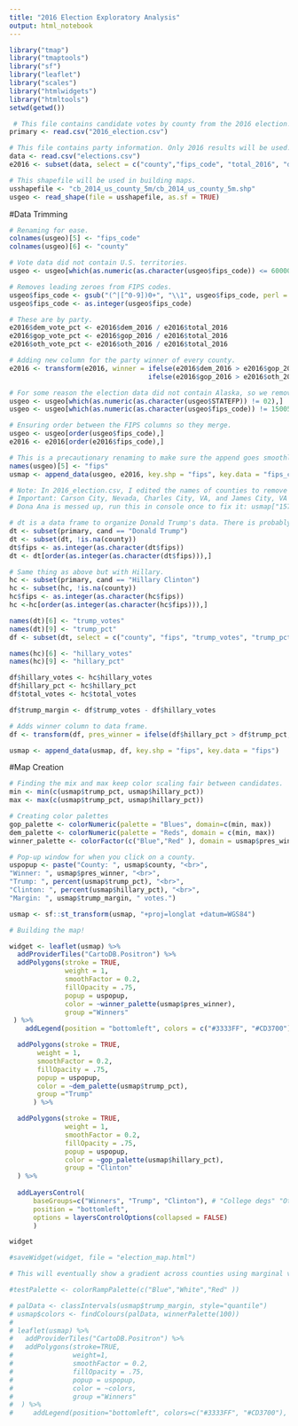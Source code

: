 ```yaml
---
title: "2016 Election Exploratory Analysis"
output: html_notebook
---
```


```r
library("tmap")
library("tmaptools")
library("sf")
library("leaflet")
library("scales")
library("htmlwidgets")
library("htmltools")
setwd(getwd())
```

```r
 # This file contains candidate votes by county from the 2016 election.
primary <- read.csv("2016_election.csv")

# This file contains party information. Only 2016 results will be used. 
data <- read.csv("elections.csv") 
e2016 <- subset(data, select = c("county","fips_code", "total_2016", "dem_2016", "gop_2016", "oth_2016"))

# This shapefile will be used in building maps. 
usshapefile <- "cb_2014_us_county_5m/cb_2014_us_county_5m.shp" 
usgeo <- read_shape(file = usshapefile, as.sf = TRUE)
```

#Data Trimming
```r
# Renaming for ease.
colnames(usgeo)[5] <- "fips_code" 
colnames(usgeo)[6] <- "county" 

# Vote data did not contain U.S. territories.
usgeo <- usgeo[which(as.numeric(as.character(usgeo$fips_code)) <= 60000),] 

# Removes leading zeroes from FIPS codes. 
usgeo$fips_code <- gsub("(^|[^0-9])0+", "\\1", usgeo$fips_code, perl = TRUE) 
usgeo$fips_code <- as.integer(usgeo$fips_code) 

# These are by party.
e2016$dem_vote_pct <- e2016$dem_2016 / e2016$total_2016
e2016$gop_vote_pct <- e2016$gop_2016 / e2016$total_2016
e2016$oth_vote_pct <- e2016$oth_2016 / e2016$total_2016

# Adding new column for the party winner of every county. 
e2016 <- transform(e2016, winner = ifelse(e2016$dem_2016 > e2016$gop_2016 & e2016$dem_2016 > e2016$oth_2016, "Dem",
                                   ifelse(e2016$gop_2016 > e2016$oth_2016 & e2016$gop_2016 > e2016$dem_2016, "GOP", "Other"))) 

# For some reason the election data did not contain Alaska, so we remove it (Alaska FIPS start with 2).
usgeo <- usgeo[which(as.numeric(as.character(usgeo$STATEFP)) != 02),]
usgeo <- usgeo[which(as.numeric(as.character(usgeo$fips_code)) != 15005),]

# Ensuring order between the FIPS columns so they merge.
usgeo <- usgeo[order(usgeo$fips_code),]
e2016 <- e2016[order(e2016$fips_code),]

# This is a precautionary renaming to make sure the append goes smoothly.
names(usgeo)[5] <- "fips"
usmap <- append_data(usgeo, e2016, key.shp = "fips", key.data = "fips_code")
```


```r
# Note: In 2016_election.csv, I edited the names of counties to remove "county" from the end of every county. I also removed "parish" and "city."
# Important: Carson City, Nevada, Charles City, VA, and James City, VA all need to keep "city"" in their name.
# Dona Ana is messed up, run this in console once to fix it: usmap["1576", "county"] = "Dona Ana"

# dt is a data frame to organize Donald Trump's data. There is probably a cleaner way to do this. Will come back later.
dt <- subset(primary, cand == "Donald Trump")
dt <- subset(dt, !is.na(county))
dt$fips <- as.integer(as.character(dt$fips))
dt <- dt[order(as.integer(as.character(dt$fips))),]

# Same thing as above but with Hillary.
hc <- subset(primary, cand == "Hillary Clinton")
hc <- subset(hc, !is.na(county))
hc$fips <- as.integer(as.character(hc$fips))
hc <-hc[order(as.integer(as.character(hc$fips))),]

names(dt)[6] <- "trump_votes"
names(dt)[9] <- "trump_pct"
df <- subset(dt, select = c("county", "fips", "trump_votes", "trump_pct"))

names(hc)[6] <- "hillary_votes"
names(hc)[9] <- "hillary_pct"

df$hillary_votes <- hc$hillary_votes
df$hillary_pct <- hc$hillary_pct
df$total_votes <- hc$total_votes

df$trump_margin <- df$trump_votes - df$hillary_votes

# Adds winner column to data frame.
df <- transform(df, pres_winner = ifelse(df$hillary_pct > df$trump_pct, "Clinton", "Trump"))

usmap <- append_data(usmap, df, key.shp = "fips", key.data = "fips")
```

#Map Creation
```r
# Finding the mix and max keep color scaling fair between candidates.
min <- min(c(usmap$trump_pct, usmap$hillary_pct))
max <- max(c(usmap$trump_pct, usmap$hillary_pct))

# Creating color palettes
gop_palette <- colorNumeric(palette = "Blues", domain=c(min, max))
dem_palette <- colorNumeric(palette = "Reds", domain = c(min, max))
winner_palette <- colorFactor(c("Blue","Red" ), domain = usmap$pres_winner)

# Pop-up window for when you click on a county.
uspopup <- paste("County: ", usmap$county, "<br>",
"Winner: ", usmap$pres_winner, "<br>",
"Trump: ", percent(usmap$trump_pct), "<br>",
"Clinton: ", percent(usmap$hillary_pct), "<br>",
"Margin: ", usmap$trump_margin, " votes.")
```


```r
usmap <- sf::st_transform(usmap, "+proj=longlat +datum=WGS84")

# Building the map!

widget <- leaflet(usmap) %>%
  addProviderTiles("CartoDB.Positron") %>%
  addPolygons(stroke = TRUE,
              weight = 1,
              smoothFactor = 0.2,
              fillOpacity = .75,
              popup = uspopup,
              color = ~winner_palette(usmap$pres_winner),
              group ="Winners"
 ) %>%
    addLegend(position = "bottomleft", colors = c("#3333FF", "#CD3700"), labels = c("Clinton", "Trump")) %>%

  addPolygons(stroke = TRUE,
       weight = 1,
       smoothFactor = 0.2, 
       fillOpacity = .75, 
       popup = uspopup, 
       color = ~dem_palette(usmap$trump_pct),
       group ="Trump"
      ) %>%

  addPolygons(stroke = TRUE,
              weight = 1,
              smoothFactor = 0.2, 
              fillOpacity = .75, 
              popup = uspopup, 
              color = ~gop_palette(usmap$hillary_pct),
              group = "Clinton"
  ) %>%
  
  addLayersControl(
      baseGroups=c("Winners", "Trump", "Clinton"), # "College degs" "Other"
      position = "bottomleft",
      options = layersControlOptions(collapsed = FALSE)
      ) 

widget
```

```r
#saveWidget(widget, file = "election_map.html")
```

```r
# This will eventually show a gradient across counties using marginal votes. 

#testPalette <- colorRampPalette(c("Blue","White","Red" ))

# palData <- classIntervals(usmap$trump_margin, style="quantile")
# usmap$colors <- findColours(palData, winnerPalette(100))
# 
# leaflet(usmap) %>%
#   addProviderTiles("CartoDB.Positron") %>%
#   addPolygons(stroke=TRUE,
#               weight=1,
#               smoothFactor = 0.2,
#               fillOpacity = .75,
#               popup = uspopup,
#               color = ~colors,
#               group ="Winners"
#  ) %>%
#     addLegend(position="bottomleft", colors=c("#3333FF", "#CD3700"), labels=c("Clinton", "Trump"))
```
